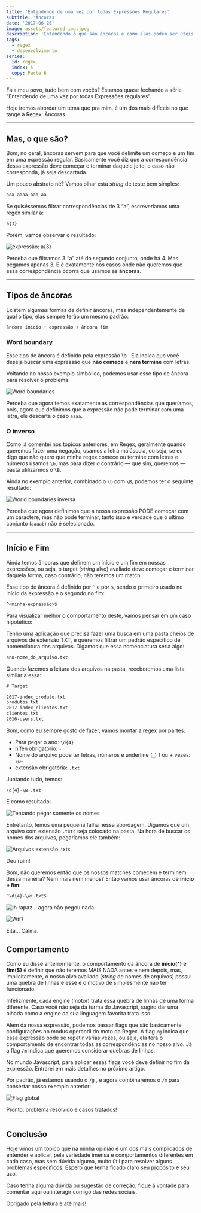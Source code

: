 ```yaml
---
title: 'Entendendo de uma vez por todas Expressões Regulares'
subtitle: 'Âncoras'
date: '2017-06-26'
image: assets/featured-img.jpeg
description: 'Entendendo o que são âncoras e como elas podem ser úteis.'
tags:
  - regex
  - desenvolvimento
series:
  id: regex
  index: 5
  copy: Parte 6
---
```


Fala meu povo, tudo bem com vocês? Estamos quase fechando a série “Entendendo de uma vez por todas Expressões regulares”.

Hoje iremos abordar um tema que pra mim, é um dos mais difíceis no que tange à Regex: Âncoras.

---

## Mas, o que são?

Bom, no geral, âncoras servem para que você delimite um começo e um fim em uma expressão regular. Basicamente você diz que a correspondência dessa expressão deve começar e terminar daquele jeito, e caso não corresponda, já seja descartada.

Um pouco abstrato né? Vamos olhar esta _string_ de teste bem simples:

```txt
aaa aaaa aaa aa
```

Se quiséssemos filtrar correspondências de 3 “a”, escreveríamos uma regex similar a:

```txt
a{3}
```

Porém, vamos observar o resultado:

![expressão: a{3}](./assets/regex101-1.png)

Perceba que filtramos 3 “a” até do segundo conjunto, onde há 4. Mas pegamos apenas 3. E é exatamente nos casos onde não queremos que essa correspondência ocorra que usamos as **âncoras**.

---

## Tipos de âncoras

Existem algumas formas de definir âncoras, mas independentemente de qual o tipo, elas sempre terão um mesmo padrão:

```txt
âncora inicio + expressão + âncora fim
```

### Word boundary

Esse tipo de âncora é definido pela expressão \b . Ela indica que você deseja buscar uma expressão que **não comece** e **nem termine** com letras.

Voltando no nosso exemplo simbólico, podemos usar esse tipo de âncora para resolver o problema:

![Word boundaries](./assets/regex101-word-boundaries.png)

Perceba que agora temos exatamente as correspondências que queríamos, pois, agora que definimos que a expressão não pode terminar com uma letra, ele descarta o caso `aaaa`.

### O inverso

Como já comentei nos tópicos anteriores, em Regex, geralmente quando queremos fazer uma negação, usamos a letra maiúscula, ou seja, se eu digo que não quero que minha regex comece ou termine com letras e números usamos `\b`, mas para dizer o contrário — que sim, queremos — basta utilizarmos o `\B`.

Ainda no exemplo anterior, combinado o `\b` com `\B`, podemos ter o seguinte resultado:

![World boundaries inversa](./assets/regex101-inverse-word-boundaries.png)

Perceba que agora definimos que a nossa expressão PODE começar com um caractere, mas não pode terminar, tanto isso é verdade que o ultimo conjunto (`aaaab`) não é selecionado.

---

## Início e Fim

Ainda temos âncoras que definem um início e um fim em nossas expressões, ou seja, o target (_string_ alvo) avaliado deve começar e terminar daquela forma, caso contrário, não teremos um match.

Esse tipo de âncora é definido por `^` e por `$`, sendo o primeiro usado no início da expressão e o segundo no fim:

```txt
^<minha-expressão>$
```

Para visualizar melhor o comportamento deste, vamos pensar em um caso hipotético:

Tenho uma aplicação que precisa fazer uma busca em uma pasta cheios de arquivos de extensão TXT, e queremos filtrar um padrão especifico de nomenclatura dos arquivos. Digamos que essa nomenclatura seria algo:

```txt
ano-nome_do_arquivo.txt
```

Quando fazemos a leitura dos arquivos na pasta, receberemos uma lista similar a essa:

```txt
# Target

2017-index_produto.txt
produtos.txt
2017-index_clientes.txt
clientes.txt
2016-users.txt
```

Bom, como eu sempre gosto de fazer, vamos montar a regex por partes:

- Para pegar o ano: `\d{4}`
- hífen obrigatório: `-`
- Nome do arquivo pode ter letras, números e underline (`_`) 1 ou + vezes: `\w+`
- extensão obrigatória: `.txt`

Juntando tudo, temos:

```txt
\d{4}-\w+.txt
```

E como resultado:

![Tentando pegar somente os nomes](./assets/regex101-end-to-end.png)

Entretanto, temos uma pequena falha nessa abordagem. Digamos que um arquivo com extensão `.txts` seja colocado na pasta. Na hora de buscar os nomes dos arquivos, pegaríamos ele também:

![Arquivos extensão .txts](./assets/regex101-end-to-end-2.png)

Deu ruim!

Bom, não queremos então que os nossos matches comecem e terminem dessa maneira? Nem mais nem menos? Então vamos usar âncoras de **início** e **fim**:

```txt
^\d{4}-\w+.txt$
```

![Ih rapaz… agora não pegou nada](./assets/regex101-end-to-end-3.png)

![Wtf?](./assets/wtf.jpeg)

Eita… Calma.

## Comportamento

Como eu disse anteriormente, o comportamento da âncora de **início(^)** e **fim(\$)** é definir que não teremos MAIS NADA antes e nem depois, mas, implicitamente, o nosso alvo avaliado (_string_ de nomes de arquivos) possui uma quebra de linhas e esse é o motivo de simplesmente não ter funcionado.

Infelizmente, cada engine (motor) trata essa quebra de linhas de uma forma diferente. Caso você não seja da turma do Javascript, sugiro dar uma olhada como a engine da sua linguagem favorita trata isso.

Além da nossa expressão, podemos passar flags que são basicamente configurações no modus operandi do moto da Regex. A flag `/g` indica que essa expressão pode se repetir várias vezes, ou seja, ela terá o comportamento de encontrar todas as correspondências no nosso alvo. Já a flag `/m` indica que queremos considerar quebras de linhas.

No mundo Javascript, para aplicar essas flags você deve definir no fim da expressão. Entrarei em mais detalhes no próximo artigo.

Por padrão, já estamos usando o `/g` , e agora combinaremos o `/m` para consertar nosso exemplo anterior:

![Flag global](./assets/regex101-end-to-end-4.png)

Pronto, problema resolvido e casos tratados!

---

## Conclusão

Hoje vimos um tópico que na minha opinião é um dos mais complicados de entender e aplicar, pela variedade imensa e comportamentos diferentes em cada caso, mas sem dúvida alguma, muito útil para resolver alguns problemas específicos. Espero que tenha ficado claro seu propósito e seu uso.

Caso tenha alguma dúvida ou sugestão de correção, fique à vontade para comentar aqui ou interagir comigo das redes sociais.

Obrigado pela leitura e até mais!
